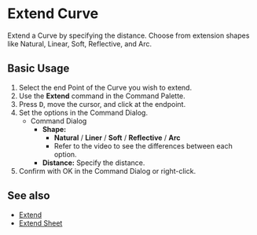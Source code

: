 
# Extend Curve

<Reference shortcut="" command="Extend Curve" button="" />

Extend a Curve by specifying the distance. Choose from extension shapes like Natural, Linear, Soft, Reflective, and Arc.

## Basic Usage

1. Select the end Point of the Curve you wish to extend.
2. Use the **Extend** command in the Command Palette.
3. Press <kbd>D</kbd>, move the cursor, and click at the endpoint.
4. Set the options in the Command Dialog.
   - <Kst>Command Dialog</Kst>
      - **Shape:**
         - **Natural** / **Liner** /  **Soft** /  **Reflective** / **Arc**
         - Refer to the video to see the differences between each option.
      - **Distance:** Specify the distance.
5. Confirm with OK in the Command Dialog or right-click.

<VideoPlayer fileName="extend-curve"/>

## See also
- [Extend](./extend)
- [Extend Sheet](../solid/extend-sheet)